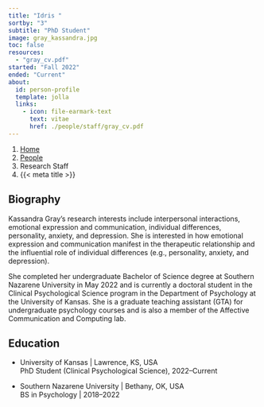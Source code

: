 ```yaml
---
title: "Idris "
sortby: "3"
subtitle: "PhD Student"
image: gray_kassandra.jpg
toc: false
resources: 
  - "gray_cv.pdf"
started: "Fall 2022"
ended: "Current"
about:
  id: person-profile
  template: jolla
  links:
    - icon: file-earmark-text
      text: vitae
      href: ./people/staff/gray_cv.pdf
---
```


```{=html}
<nav aria-label="breadcrumb">
  <ol class="breadcrumb">
    <li class="breadcrumb-item"><a href="../../index.html">Home</a></li>
    <li class="breadcrumb-item"><a href="../../people.html">People</a></li>
    <li class="breadcrumb-item active">Research Staff</li>
    <li class="breadcrumb-item active" aria-current="page">{{< meta title >}}</li>
  </ol>
</nav>
```

:::{#person-profile}
:::

## Biography
Kassandra Gray's research interests include interpersonal interactions, emotional expression and communication, individual differences, personality, anxiety, and depression. She is interested in how emotional expression and communication manifest in the therapeutic relationship and the influential role of individual differences (e.g., personality, anxiety, and depression).   

She completed her undergraduate Bachelor of Science degree at Southern Nazarene University in May 2022 and is currently a doctoral student in the Clinical Psychological Science program in the Department of Psychology at the University of Kansas. She is a graduate teaching assistant (GTA) for undergraduate psychology courses and is also a member of the Affective Communication and Computing lab. 

## Education

- [University of Kansas]{.fw-bold} | Lawrence, KS, USA<br />
  PhD Student (Clinical Psychological Science), 2022–Current

- [Southern Nazarene University]{.fw-bold} | Bethany, OK, USA<br />
  BS in Psychology | 2018–2022
